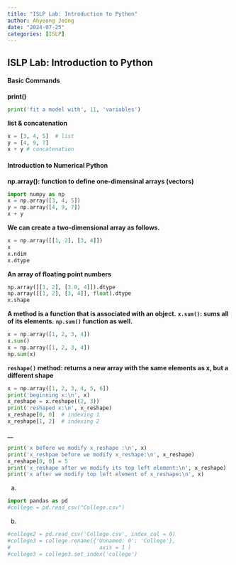 ```yaml
---
title: "ISLP Lab: Introduction to Python"
author: Ahyeong Jeong
date: "2024-07-25"
categories: [ISLP]
---
```

## ISLP Lab: Introduction to Python

#### Basic Commands
__print()__
```python
print('fit a model with', 11, 'variables')
```

__list & concatenation__
```python
x = [3, 4, 5]  # list
y = [4, 9, 7]
x + y # concatenation 
```

#### Introduction to Numerical Python
__np.array(): function to define one-dimensinal arrays (vectors)__
```python
import numpy as np
x = np.array([3, 4, 5])
y = np.array([4, 9, 7])
x + y
```

__We can create a two-dimensional array as follows.__
```python
x = np.array([[1, 2], [3, 4]])
x
x.ndim
x.dtype
```


__An array of floating point numbers__
```python
np.array([[1, 2], [3.0, 4]]).dtype
np.array([[1, 2], [3, 4]], float).dtype
x.shape
```


__A method is a function that is associated with an object.__
__`x.sum()`: sums all of its elements.__
__`np.sum()` function as well.__ 
```python
x = np.array([1, 2, 3, 4])
x.sum()
x = np.array([1, 2, 3, 4])
np.sum(x)
```


__`reshape()` method: returns a new array with the same elements as x, but a different shape__
```python
x = np.array([1, 2, 3, 4, 5, 6])
print('beginning x:\n', x)
x_reshape = x.reshape((2, 3))
print('reshaped x:\n', x_reshape)
x_reshape[0, 0]  # indexing 1
x_reshape[1, 2]  # indexing 2
```

__
```python
print('x before we modify x_reshape :\n', x)
print('x_reshpae before we modify x_reshape:\n', x_reshape)
x_reshape[0, 0] = 5
print('x_reshape after we modify its top left element:\n', x_reshape)
print('x after we modify top left element of x_reshape:\n', x)
```

(a)
```python
import pandas as pd 
#college = pd.read_csv("College.csv")
```

(b)
```python
#college2 = pd.read_csv('College.csv', index_col = 0)
#college3 = college.rename({'Unnamed: 0': 'College'},
#                            axis = 1 )
#college3 = college3.set_index('college')
```
